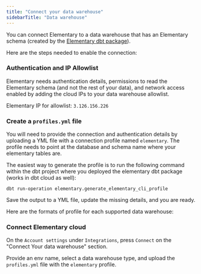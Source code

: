 ```yaml
---
title: "Connect your data warehouse"
sidebarTitle: "Data warehouse"
---
```


You can connect Elementary to a data warehouse that has an Elementary schema (created by the [Elementary dbt package](/cloud/onboarding/quickstart-dbt-package)).

Here are the steps needed to enable the connection: 

### Authentication and IP Allowlist

Elementary needs authentication details, permissions to read the Elementary schema (and not the rest of your data), and network access enabled by adding the cloud IPs to your data warehouse allowlist. 

Elementary IP for allowlist: `3.126.156.226`

### Create a `profiles.yml` file

You will need to provide the connection and authentication details by uploading a YML file with a connection profile named `elementary`.
The profile needs to point at the database and schema name where your elementary tables are. 

The easiest way to generate the profile is to run the following command within the dbt project where you deployed the elementary dbt package (works in dbt cloud as well):

```shell
dbt run-operation elementary.generate_elementary_cli_profile
```

Save the output to a YML file, update the missing details, and you are ready. 

Here are the formats of profile for each supported data warehouse:

<Snippet file="profiles/all-profiles.mdx" />


### Connect Elementary cloud

On the `Account settings` under `Integrations`, press `Connect` on the "Connect Your data warehouse" section.

Provide an env name, select a data warehouse type, and upload the `profiles.yml` file with the `elementary` profile. 
